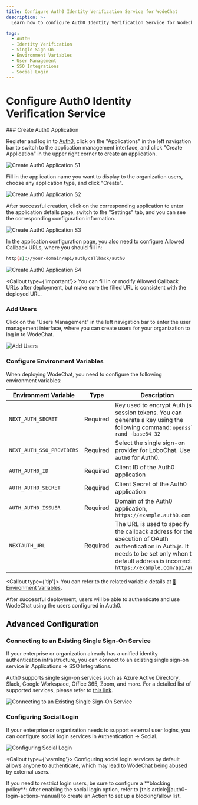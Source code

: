 ```yaml
---
title: Configure Auth0 Identity Verification Service for WodeChat
description: >-
  Learn how to configure Auth0 Identity Verification Service for WodeChat for your organization, including creating applications, adding users, and configuring environment variables.

tags:
  - Auth0
  - Identity Verification
  - Single Sign-On
  - Environment Variables
  - User Management
  - SSO Integrations
  - Social Login
---
```


# Configure Auth0 Identity Verification Service

<Steps>
  ### Create Auth0 Application

  Register and log in to [Auth0][auth0-client-page], click on the "Applications" in the left navigation bar to switch to the application management interface, and click "Create Application" in the upper right corner to create an application.

  <Image alt="Create Auth0 Application S1" inStep src="https://github.com/lobehub/lobe-chat/assets/30863298/f068190f-0027-4d3b-8667-d632e43d5a86" />

  Fill in the application name you want to display to the organization users, choose any application type, and click "Create".

  <Image alt="Create Auth0 Application S2" inStep src="https://github.com/lobehub/lobe-chat/assets/30863298/3e0082df-9b6f-46f3-b67f-bdc79e1eb2cc" />

  After successful creation, click on the corresponding application to enter the application details page, switch to the "Settings" tab, and you can see the corresponding configuration information.

  <Image alt="Create Auth0 Application S3" inStep src="https://github.com/lobehub/lobe-chat/assets/30863298/df4cea85-616a-46f5-b2de-42725d9b82a6" />

  In the application configuration page, you also need to configure Allowed Callback URLs, where you should fill in:

  ```bash
  http(s)://your-domain/api/auth/callback/auth0
  ```

  <Image alt="Create Auth0 Application S4" inStep src="https://github.com/lobehub/lobe-chat/assets/30863298/62fbd09f-a69a-4460-949b-0f6285fa65b9" />

  <Callout type={'important'}>
    You can fill in or modify Allowed Callback URLs after deployment, but make sure the filled URL is
    consistent with the deployed URL.
  </Callout>

  ### Add Users

  Click on the "Users Management" in the left navigation bar to enter the user management interface, where you can create users for your organization to log in to WodeChat.

  <Image alt="Add Users" inStep src="https://github.com/lobehub/lobe-chat/assets/30863298/0beda150-d0b6-43cf-a9f1-fce928b83a96" />

  ### Configure Environment Variables

  When deploying WodeChat, you need to configure the following environment variables:

  | Environment Variable      | Type     | Description                                                                                                                                                                                         |
  | ------------------------- | -------- | --------------------------------------------------------------------------------------------------------------------------------------------------------------------------------------------------- |
  | `NEXT_AUTH_SECRET`        | Required | Key used to encrypt Auth.js session tokens. You can generate a key using the following command: `openssl rand -base64 32`                                                                           |
  | `NEXT_AUTH_SSO_PROVIDERS` | Required | Select the single sign-on provider for LoboChat. Use `auth0` for Auth0.                                                                                                                             |
  | `AUTH_AUTH0_ID`           | Required | Client ID of the Auth0 application                                                                                                                                                                  |
  | `AUTH_AUTH0_SECRET`       | Required | Client Secret of the Auth0 application                                                                                                                                                              |
  | `AUTH_AUTH0_ISSUER`       | Required | Domain of the Auth0 application, `https://example.auth0.com`                                                                                                                                        |
  | `NEXTAUTH_URL`            | Required | The URL is used to specify the callback address for the execution of OAuth authentication in Auth.js. It needs to be set only when the default address is incorrect. `https://example.com/api/auth` |

  <Callout type={'tip'}>
    You can refer to the related variable details at [📘Environment Variables](/docs/self-hosting/environment-variable#auth0).
  </Callout>
</Steps>

<Callout>
  After successful deployment, users will be able to authenticate and use WodeChat using the users
  configured in Auth0.
</Callout>

## Advanced Configuration

### Connecting to an Existing Single Sign-On Service

If your enterprise or organization already has a unified identity authentication infrastructure, you can connect to an existing single sign-on service in Applications -> SSO Integrations.

Auth0 supports single sign-on services such as Azure Active Directory, Slack, Google Workspace, Office 365, Zoom, and more. For a detailed list of supported services, please refer to [this link][auth0-sso-integrations].

<Image alt="Connecting to an Existing Single Sign-On Service" src="https://github.com/lobehub/lobe-chat/assets/30863298/9891347e-a338-4aa9-8714-f16c8dbcfcec" />

### Configuring Social Login

If your enterprise or organization needs to support external user logins, you can configure social login services in Authentication -> Social.

<Image alt="Configuring Social Login" src="https://github.com/lobehub/lobe-chat/assets/30863298/880749a6-5ba4-4e20-a968-b583a54de7fa" />

<Callout type={'warning'}>
  Configuring social login services by default allows anyone to authenticate, which may lead to
  WodeChat being abused by external users.
</Callout>

<Callout>
  If you need to restrict login users, be sure to configure a **blocking policy**: After enabling
  the social login option, refer to [this article][auth0-login-actions-manual] to create an Action
  to set up a blocking/allow list.
</Callout>

[auth0-client-page]: https://manage.auth0.com/dashboard
[auth0-login-actions-manual]: https://auth0.com/blog/permit-or-deny-login-requests-using-auth0-actions/
[auth0-sso-integrations]: https://marketplace.auth0.com/features/sso-integrations
